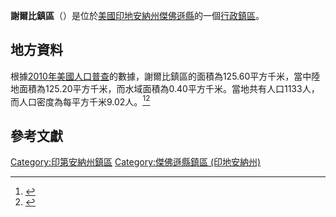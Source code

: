 {{noteTA
|G1=USState
|G2=地名
|G3=Unit
}}
{{Infobox settlement
|official_name            = 謝爾比鎮區
|native_name = Shelby Township
|settlement_type          = [[行政鎮區|行政鎮區]]
|image_skyline            = 
|imagesize                = 
|image_map                = Map highlighting Shelby Township, Jefferson County, Indiana.svg
|mapsize                  = 250px
|pushpin_map  =USA Indiana
|pushpin_label = 謝爾比鎮區
|pushpin_label_position   = top
|pushpin_map_caption      = 謝爾比鎮區在印地安納州的位置
|subdivision_type         = [[世界政區索引|國家]]
|subdivision_type1        = [[美国州份|州份]]
|subdivision_type2        = [[印地安納州行政区划|縣]]
|subdivision_name         = [[美国|美国]]
|subdivision_name1        = [[印地安納州|印地安納州]]
|subdivision_name2        = [[傑佛遜縣_(印地安納州)|傑佛遜縣]]
|elevation_ft             = 823
|elevation_m              = 251
|timezone                 = [[北美东部時區|北美东部時區]]
|area_total_km2           = 125.60
|area_land_km2            = 125.20
|area_water_km2           = 0.40
|area_total_sq_mi         = 
|area_land_sq_mi          = 
|area_water_sq_mi         = 
|population_as_of         = [[2010年美國人口普查|2010]]
|population_footnotes     = 
|population_total         = 1133
|population_density_km2   = auto
|population_density_sq_mi = auto
|utc_offset               = -5
|coordinates              = {{coord|38|52|43|N|85|16|34|W|type:city_region:US-AL_source:GNS-enwiki|display=inline,title}}
| coor_pinpoint           = 
| coordinates_footnotes   = 
|timezone_DST             = EDT
|utc_offset_DST           = -4
|postal_code_type         = [[美國郵區編號|郵區編號]]
|postal_code              = 
|area_code                = {{link-en|电话区号812|Area code 812|812}}
|blank_name = [[地名信息系统|GNIS ID]]
|blank_info = 453844
}}
'''謝爾比鎮區'''（{{lang-en|Shelby Township}}）是位於[[美國|美國]][[印地安納州|印地安納州]][[傑佛遜縣_(印地安納州)|傑佛遜縣]]的一個[[行政鎮區|行政鎮區]]。

== 地方資料 ==
根據[[2010年美國人口普查|2010年美國人口普查]]的數據，謝爾比鎮區的面積為125.60平方千米，當中陸地面積為125.20平方千米，而水域面積為0.40平方千米。當地共有人口1133人，而人口密度為每平方千米9.02人。<ref name="GR8">{{cite web|url=http://factfinder2.census.gov|publisher=[[美国人口调查局|美国人口调查局]]|accessdate=2011-05-14|title=American FactFinder|archive-date=2013-09-11|archive-url=https://web.archive.org/web/20130911234518/http://factfinder2.census.gov/|dead-url=no}}</ref><ref>{{cite web|url=https://www.citypopulation.de/en/usa/illinois/admin/|title=USA: Illinois (Counties and Townships) - City Population|accessdate=2020-07-27|archive-date=2020-04-22|archive-url=https://web.archive.org/web/20200422090607/https://www.citypopulation.de/en/usa/illinois/admin/|dead-url=no}}</ref>

== 參考文獻 ==
{{reflist}}

{{傑佛遜縣 (印地安納州)}}

{{DEFAULTSORT:Shelby Township}}
[[Category:印第安納州鎮區|Category:印第安納州鎮區]]
[[Category:傑佛遜縣鎮區_(印地安納州)|Category:傑佛遜縣鎮區 (印地安納州)]]

{{Indiana-geo-stub}}